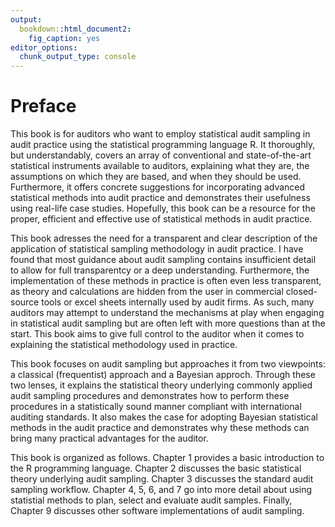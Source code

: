 ```yaml
---
output:
  bookdown::html_document2:
    fig_caption: yes
editor_options:
  chunk_output_type: console
---
```


# Preface {-}

This book is for auditors who want to employ statistical audit sampling in audit
practice using the statistical programming language R. It thoroughly, but
understandably, covers an array of conventional and state-of-the-art statistical
instruments available to auditors, explaining what they are, the assumptions on
which they are based, and when they should be used. Furthermore, it offers
concrete suggestions for incorporating advanced statistical methods into audit
practice and demonstrates their usefulness using real-life case studies.
Hopefully, this book can be a resource for the proper, efficient and effective
use of statistical methods in audit practice.

This book adresses the need for a transparent and clear description of the
application of statistical sampling methodology in audit practice. I have found
that most guidance about audit sampling contains insufficient detail to allow
for full transparentcy or a deep understanding. Furthermore, the implementation
of these methods in practice is often even less transparent, as theory and
calculations are hidden from the user in commercial closed-source tools or excel
sheets internally used by audit firms. As such, many auditors may attempt to
understand the mechanisms at play when engaging in statistical audit sampling
but are often left with more questions than at the start. This book aims to give
full control to the auditor when it comes to explaining the statistical
methodology used in practice.

This book focuses on audit sampling but approaches it from two viewpoints: a
classical (frequentist) approach and a Bayesian approch. Through these two
lenses, it explains the statistical theory underlying commonly applied audit
sampling procedures and demonstrates how to perform these procedures in a
statistically sound manner compliant with international auditing standards.
It also makes the case for adopting Bayesian statistical methods in the audit
practice and demonstrates why these methods can bring many practical advantages
for the auditor.

This book is organized as follows. Chapter 1 provides a basic introduction to
the R programming language. Chapter 2 discusses the basic statistical theory
underlying audit sampling. Chapter 3 discusses the standard audit sampling
workflow. Chapter 4, 5, 6, and 7 go into more detail about using statistial
methods to plan, select and evaluate audit samples. Finally, Chapter 9 discusses
other software implementations of audit sampling.
